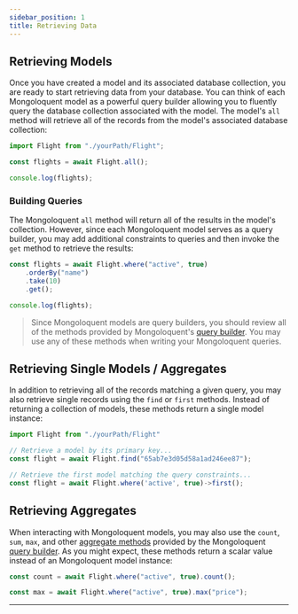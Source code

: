```yaml
---
sidebar_position: 1
title: Retrieving Data
---
```



## Retrieving Models

Once you have created a model and its associated database collection, you are ready to start retrieving data from your database. You can think of each Mongoloquent model as a powerful query builder allowing you to fluently query the database collection associated with the model. The model's `all` method will retrieve all of the records from the model's associated database collection:

```js
import Flight from "./yourPath/Flight";

const flights = await Flight.all();

console.log(flights);
```

### Building Queries

The Mongoloquent `all` method will return all of the results in the model's collection. However, since each Mongoloquent model serves as a query builder, you may add additional constraints to queries and then invoke the `get` method to retrieve the results:

```js
const flights = await Flight.where("active", true)
	.orderBy("name")
	.take(10)
	.get();

console.log(flights);
```

> Since Mongoloquent models are query builders, you should review all of the methods provided by Mongoloquent's [query builder](docs/tutorials/query-builder). You may use any of these methods when writing your Mongoloquent queries.

## Retrieving Single Models / Aggregates

In addition to retrieving all of the records matching a given query, you may also retrieve single records using the `find` or `first` methods. Instead of returning a collection of models, these methods return a single model instance:

```js
import Flight from "./yourPath/Flight"

// Retrieve a model by its primary key...
const flight = await Flight.find("65ab7e3d05d58a1ad246ee87");

// Retrieve the first model matching the query constraints...
const flight = await Flight.where('active', true)->first();
```

## Retrieving Aggregates

When interacting with Mongoloquent models, you may also use the `count`, `sum`, `max`, and other [aggregate methods](docs/api-references/aggregate-methods) provided by the Mongoloquent [query builder](docs/tutorials/query-builder). As you might expect, these methods return a scalar value instead of an Mongoloquent model instance:

```js
const count = await Flight.where("active", true).count();

const max = await Flight.where("active", true).max("price");
```

---

<Sponsor />

